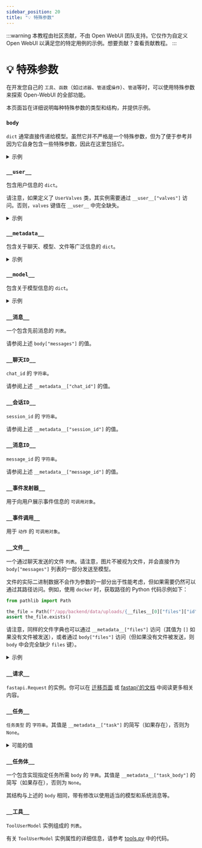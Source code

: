 ```yaml
---
sidebar_position: 20
title: "💡 特殊参数"
---
```


:::warning
本教程由社区贡献，不由 Open WebUI 团队支持。它仅作为自定义 Open WebUI 以满足您的特定用例的示例。想要贡献？查看贡献教程。
:::

# 💡 特殊参数

在开发您自己的 `工具`、`函数`（如`过滤器`、`管道`或`操作`）、`管道`等时，可以使用特殊参数来探索 Open-WebUI 的全部功能。

本页面旨在详细说明每种特殊参数的类型和结构，并提供示例。

### `body`

`dict` 通常直接传递给模型。虽然它并不严格是一个特殊参数，但为了便于参考并因为它自身包含一些特殊参数，因此在这里包括它。

<details>
<summary>示例</summary>

```json

{
  "stream": true,
  "model": "my-cool-model",
  # 小写字符串，单词之间以 - 分隔：这是模型的 ID
  "messages": [
    {
      "role": "user",
      "content": [
        {
          "type": "text",
          "text": "这张图片中有什么？"
        },
        {
          "type": "image_url",
          "image_url": {
            "url": "data:image/png;base64,iVBORw0KGgoAAAANSUhEUgAAAdYAAAGcCAYAAABk2YF[REDACTED]"
            # 图像以 base64 编码数据形式传递
          }
        }
      ]
    },
    {
      "role": "assistant",
      "content": "这张图片看起来是 [REDACTED]"
    },
  ],
  "features": {
    "image_generation": false,
    "code_interpreter": false,
    "web_search": false
  },
  "stream_options": {
    "include_usage": true
  },
  "metadata": "[与 __metadata__ 完全相同的字典]",
  "files": "[与 __files__ 完全相同的列表]"
}


```

</details>

### `__user__`

包含用户信息的 `dict`。

请注意，如果定义了 `UserValves` 类，其实例需要通过 `__user__["valves"]` 访问。否则，`valves` 键值在 `__user__` 中完全缺失。

<details>
<summary>示例</summary>

```json
{
  "id": "xxxxxxxx-xxxx-xxxx-xxxx-xxxxxxxxxxxx",
  "email": "cheesy_dude@openwebui.com",
  "name": "Patrick",
  "role": "user",
  # 角色可以是 `user` 或 `admin`
  "valves": "[UserValve 实例]"
}
```

</details>

### `__metadata__`

包含关于聊天、模型、文件等广泛信息的 `dict`。

<details>
<summary>示例</summary>

```json
{
  "user_id": "xxxxxxxx-xxxx-xxxx-xxxx-xxxxxxxxxxxx",
  "chat_id": "xxxxxxxx-xxxx-xxxx-xxxx-xxxxxxxxxxxx",
  "message_id": "xxxxxxxx-xxxx-xxxx-xxxx-xxxxxxxxxxxx",
  "session_id": "xxxxxxxxxxxxxxxxxxxx",
  "tool_ids": null,
  # tool_ids 是字符串列表。
  "tool_servers": [],
  "files": "[与 body['files'] 相同]",
  # 如果未提供文件，files 键将存在于 __metadata__ 中，其值为空 []
  "features": {
    "image_generation": false,
    "code_interpreter": false,
    "web_search": false
  },
  "variables": {
    "{{USER_NAME}}": "cheesy_username",
    "{{USER_LOCATION}}": "Unknown",
    "{{CURRENT_DATETIME}}": "2025-02-02 XX:XX:XX",
    "{{CURRENT_DATE}}": "2025-02-02",
    "{{CURRENT_TIME}}": "XX:XX:XX",
    "{{CURRENT_WEEKDAY}}": "星期一",
    "{{CURRENT_TIMEZONE}}": "欧洲/柏林",
    "{{USER_LANGUAGE}}": "en-US"
  },
  "model": "[与 __model__ 完全相同的字典]",
  "direct": false,
  "function_calling": "native",
  "type": "user_response",
  "interface": "open-webui"
}

```

</details>

### `__model__`

包含关于模型信息的 `dict`。

<details>
<summary>示例</summary>

```json
{
  "id": "my-cool-model",
  "name": "我的酷模型",
  "object": "模型",
  "created": 1746000000,
  "owned_by": "openai",
  # 可以是 openai 或 ollama
  "info": {
      "id": "my-cool-model",
      "user_id": "xxxxxxxx-xxxx-xxxx-xxxx-xxxxxxxxxxxx",
      "base_model_id": "gpt-4o",
      # 这是模型端点提供的模型名称
      "name": "我的酷模型",
      "params": {
      "system": "你是我最好的助手。你回答 [REDACTED]",
      "function_calling": "native"
      # 自定义选项出现在这里，例如 "Top K"
      },
      "meta": {
      "profile_image_url": "/static/favicon.png",
      "description": "my-cool-model 的描述",
      "capabilities": {
          "vision": true,
          "usage": true,
          "citations": true
      },
      "position": 17,
      "tags": [
          {
          "name": "for_friends"
          },
          {
          "name": "vision_enabled"
          }
      ],
      "suggestion_prompts": null
      },
      "access_control": {
      "read": {
          "group_ids": [],
          "user_ids": []
      },
      "write": {
          "group_ids": [],
          "user_ids": []
      }
      },
      "is_active": true,
      "updated_at": 1740000000,
      "created_at": 1740000000
  },
  "preset": true,
  "actions": [],
  "tags": [
      {
          "name": "for_friends"
      },
{
          "name": "启用视觉（vision_enabled）"
      }
  ]
}

```

</details>

### `__消息__`

一个包含先前消息的 `列表`。

请参阅上述 `body["messages"]` 的值。


### `__聊天ID__`

`chat_id` 的 `字符串`。

请参阅上述 `__metadata__["chat_id"]` 的值。

### `__会话ID__`

`session_id` 的 `字符串`。

请参阅上述 `__metadata__["session_id"]` 的值。

### `__消息ID__`

`message_id` 的 `字符串`。

请参阅上述 `__metadata__["message_id"]` 的值。

### `__事件发射器__`

用于向用户展示事件信息的 `可调用对象`。

### `__事件调用__`

用于 `动作` 的 `可调用对象`。

### `__文件__`

一个通过聊天发送的文件 `列表`。请注意，图片不被视为文件，并会直接作为 `body["messages"]` 列表的一部分发送至模型。

文件的实际二进制数据不会作为参数的一部分出于性能考虑，但如果需要仍然可以通过其路径访问。例如，使用 `docker` 时，获取路径的 Python 代码示例如下：

```python
from pathlib import Path

the_file = Path(f"/app/backend/data/uploads/{__files__[0]["files"]["id"]}_{__files__[0]["files"]["filename"]}")
assert the_file.exists()
```

请注意，同样的文件字典也可以通过 `__metadata__["files"]` 访问（其值为 `[]` 如果没有文件被发送），或者通过 `body["files"]` 访问（但如果没有文件被发送，则 `body` 中会完全缺少 `files` 键）。

<details>
<summary>示例</summary>

```json

[
  {
    "type": "文件",
    "file": {
      "id": "xxxxxxxx-xxxx-xxxx-xxxx-xxxxxxxxxxxx",
      "filename": "Napoleon - Wikipedia.pdf",
      "user_id": "xxxxxxxx-xxxx-xxxx-xxxx-xxxxxxxxxxxx",
      "hash": "xxxxxxxxxxxxxxxxxxxxxxxxxxxxxxxxxxxxxxxxxxxxxxxxxxxxxxxxxxxxxxxx",
      "data": {
        "content": "Napoleon - Wikipedia\n\n\nNapoleon I\n\nThe Emperor Napoleon in His Study at the\nTuileries, 1812\n\nEmperor of the French\n\n1st reign 18 May 1804 – 6 April 1814\n\nSuccessor Louis XVIII[a]\n\n2nd reign 20 March 1815 – 22 June 1815\n\nSuccessor Louis XVIII[a]\n\nFirst Consul of the French Republic\n\nIn office\n13 December 1799 – 18 May 1804\n\nBorn Napoleone Buonaparte\n15 August 1769\nAjaccio, Corsica, Kingdom of\nFrance\n\nDied 5 May 1821 (aged 51)\nLongwood, Saint Helena\n\nBurial 15 December 1840\nLes Invalides, Paris\n\nNapoleon\nNapoleon Bonaparte[b] (born Napoleone\nBuonaparte;[1][c] 15 August 1769 – 5 May 1821), later\nknown [REDACTED]",
        # 内容值来源于文档解析器，以上示例为使用 Tika 作为文档解析器
      },
      "meta": {
        "name": "Napoleon - Wikipedia.pdf",
        "content_type": "应用程序/pdf",
        "size": 10486578,
        # 单位为字节，这里约为 10MB
        "data": {},
        "collection_name": "file-96xxxxxx-xxxx-xxxx-xxxx-xxxxxxxxxxxx"
        # 总以'file'开头
      },
      "created_at": 1740000000,
      "updated_at": 1740000000
    },
    "id": "xxxxxxxx-xxxx-xxxx-xxxx-xxxxxxxxxxxx",
    "url": "/api/v1/files/xxxxxxxx-xxxx-xxxx-xxxx-xxxxxxxxxxxx",
    "name": "Napoleon - Wikipedia.pdf",
    "collection_name": "file-96xxxxxx-xxxx-xxxx-xxxx-xxxxxxxxxxxx"
    "status": "已上传（uploaded）",
    "size": 10486578,
    "error": "",
    "itemId": "xxxxxxxx-xxxx-xxxx-xxxx-xxxxxxxxxxxx"
    # itemId 与 file["id"] 不同
  }
]


```

</details>

### `__请求__`

`fastapi.Request` 的实例。你可以在 [迁移页面](../../features/plugin/migration/index.mdx) 或 [fastapi'的文档](https://fastapi.tiangolo.com/reference/request/) 中阅读更多相关内容。

### `__任务__`

`任务类型` 的 `字符串`。其值是 `__metadata__["task"]` 的简写（如果存在），否则为 `None`。

<details>
<summary>可能的值</summary>

```json

[
    "标题生成（title_generation）",
    "标签生成（tags_generation）",
    "表情生成（emoji_generation）",
    "查询生成（query_generation）",
    "图像提示生成（image_prompt_generation）",
    "自动完成生成（autocomplete_generation）",
    "函数调用（function_calling）",
    "MOA响应生成（moa_response_generation）"
]
```

</details>

### `__任务体__`

一个包含实现指定任务所需 `body` 的 `字典`。其值是 `__metadata__["task_body"]` 的简写（如果存在），否则为 `None`。

其结构与上述的 `body` 相同，带有修改以使用适当的模型和系统消息等。


### `__工具__`

`ToolUserModel` 实例组成的 `列表`。

有关 `ToolUserModel` 实例属性的详细信息，请参考 [tools.py](https://github.com/open-webui/open-webui/blob/main/backend/open_webui/models/tools.py) 中的代码。

